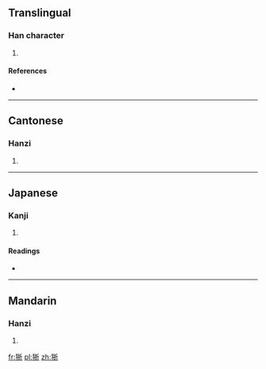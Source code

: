 ==Translingual==

===Han character===
{{Han char|rn=94|rad=犬|as=07|sn=10|four=4222<sub>1</sub>|canj=大竹手竹中 (KHQHL)}}

# {{defn|Han|sort=犬07}}

====References====
* {{Han ref|kx=0712.040|dkj=20434|dj=1124.050|hdz=21347.130|uh=72FE|ud=29438|bh=D2A6|bd=53926}}

----

==Cantonese==

===Hanzi===
{{yue-hanzi|jyut=|y=jai3}}

# {{defn|lang=yue|sort=犬07}}

----

==Japanese==

===Kanji===
{{ja-kanji|grade=|rs=犬07}}

# {{defn|lang=ja|sort=犬07}}

====Readings====
* {{ja-readings|on=[[せい]] (sei), [[けい]] (kei)|kun=}}

----

==Mandarin==

===Hanzi===
{{cmn-hanzi|pin=[[zhì]] ([[zhi4]])|wg=chih<sup>4</sup>}}

# {{defn|lang=cmn|sort=犬07}}

[[fr:狾]]
[[pl:狾]]
[[zh:狾]]